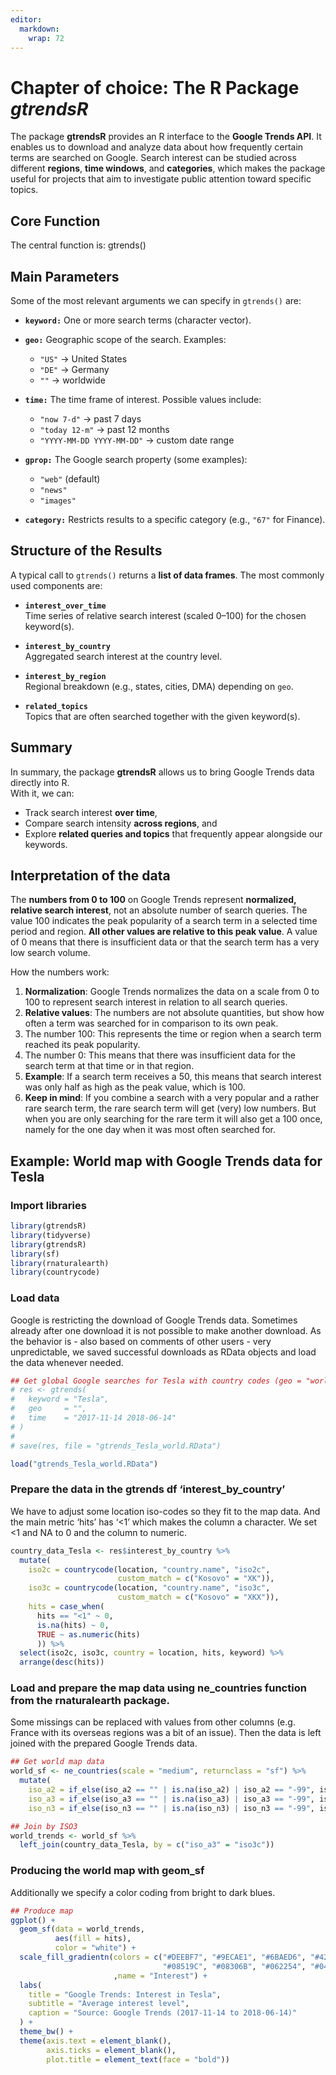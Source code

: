 ```yaml
---
editor: 
  markdown: 
    wrap: 72
---
```


# Chapter of choice: The R Package *gtrendsR*

The package **gtrendsR** provides an R interface to the **Google Trends
API**. It enables us to download and analyze data about how frequently
certain terms are searched on Google. Search interest can be studied
across different **regions**, **time windows**, and **categories**,
which makes the package useful for projects that aim to investigate
public attention toward specific topics.

## Core Function

The central function is: gtrends()

## Main Parameters

Some of the most relevant arguments we can specify in `gtrends()` are:

-   **`keyword:`** One or more search terms (character vector).

-   **`geo:`** Geographic scope of the search. Examples:

    -   `"US"` → United States
    -   `"DE"` → Germany
    -   `""` → worldwide

-   **`time:`** The time frame of interest. Possible values include:

    -   `"now 7-d"` → past 7 days
    -   `"today 12-m"` → past 12 months
    -   `"YYYY-MM-DD YYYY-MM-DD"` → custom date range

-   **`gprop:`** The Google search property (some examples):

    -   `"web"` (default)
    -   `"news"`
    -   `"images"`

-   **`category:`** Restricts results to a specific category (e.g.,
    `"67"` for Finance).

## Structure of the Results

A typical call to `gtrends()` returns a **list of data frames**. The
most commonly used components are:

-   **`interest_over_time`**\
    Time series of relative search interest (scaled 0–100) for the
    chosen keyword(s).

-   **`interest_by_country`**\
    Aggregated search interest at the country level.

-   **`interest_by_region`**\
    Regional breakdown (e.g., states, cities, DMA) depending on `geo`.

-   **`related_topics`**\
    Topics that are often searched together with the given keyword(s).

## Summary

In summary, the package **gtrendsR** allows us to bring Google Trends
data directly into R.\
With it, we can:

-   Track search interest **over time**,
-   Compare search intensity **across regions**, and
-   Explore **related queries and topics** that frequently appear
    alongside our keywords.

## Interpretation of the data

The **numbers from 0 to 100** on Google Trends represent **normalized,
relative search interest**, not an absolute number of search queries.
The value 100 indicates the peak popularity of a search term in a
selected time period and region. **All other values are relative to this
peak value**. A value of 0 means that there is insufficient data or that
the search term has a very low search volume.

How the numbers work:

1.  **Normalization**: Google Trends normalizes the data on a scale from
    0 to 100 to represent search interest in relation to all search
    queries.
2.  **Relative values**: The numbers are not absolute quantities, but
    show how often a term was searched for in comparison to its own
    peak.
3.  The number 100: This represents the time or region when a search
    term reached its peak popularity.
4.  The number 0: This means that there was insufficient data for the
    search term at that time or in that region.
5.  **Example**: If a search term receives a 50, this means that search
    interest was only half as high as the peak value, which is 100.
6.  **Keep in mind**: If you combine a search with a very popular and a
    rather rare search term, the rare search term will get (very) low
    numbers. But when you are only searching for the rare term it will
    also get a 100 once, namely for the one day when it was most often
    searched for.

## Example: World map with Google Trends data for Tesla

### Import libraries

```r

library(gtrendsR)
library(tidyverse)
library(gtrendsR)
library(sf)
library(rnaturalearth)
library(countrycode)

```

### Load data

Google is restricting the download of Google Trends data. Sometimes
already after one download it is not possible to make another download.
As the behavior is - also based on comments of other users - very
unpredictable, we saved successful downloads as RData objects and load
the data whenever needed.

```r

## Get global Google searches for Tesla with country codes (geo = "world")
# res <- gtrends(
#   keyword = "Tesla",
#   geo     = "",
#   time    = "2017-11-14 2018-06-14"
# )
# 
# save(res, file = "gtrends_Tesla_world.RData")

load("gtrends_Tesla_world.RData")

```

### Prepare the data in the gtrends df 'interest_by_country'

We have to adjust some location iso-codes so they fit to the map data.
And the main metric 'hits' has '\<1' which makes the column a character.
We set \<1 and NA to 0 and the column to numeric.

```r

country_data_Tesla <- res$interest_by_country %>%
  mutate(
    iso2c = countrycode(location, "country.name", "iso2c",
                        custom_match = c("Kosovo" = "XK")),
    iso3c = countrycode(location, "country.name", "iso3c",
                        custom_match = c("Kosovo" = "XKX")),
    hits = case_when(
      hits == "<1" ~ 0,
      is.na(hits) ~ 0,
      TRUE ~ as.numeric(hits)
      )) %>%
  select(iso2c, iso3c, country = location, hits, keyword) %>%
  arrange(desc(hits))

```

### Load and prepare the map data using ne_countries function from the rnaturalearth package.

Some missings can be replaced with values from other columns (e.g.
France with its overseas regions was a bit of an issue). Then the data
is left joined with the prepared Google Trends data.

```r

## Get world map data
world_sf <- ne_countries(scale = "medium", returnclass = "sf") %>% 
  mutate(
    iso_a2 = if_else(iso_a2 == "" | is.na(iso_a2) | iso_a2 == "-99", iso_a2_eh, iso_a2),
    iso_a3 = if_else(iso_a3 == "" | is.na(iso_a3) | iso_a3 == "-99", iso_a3_eh, iso_a3),
    iso_n3 = if_else(iso_n3 == "" | is.na(iso_n3) | iso_n3 == "-99", iso_n3_eh, iso_n3))

## Join by ISO3
world_trends <- world_sf %>%
  left_join(country_data_Tesla, by = c("iso_a3" = "iso3c"))

```

### Producing the world map with geom_sf

Additionally we specify a color coding from bright to dark blues.

```r

## Produce map
ggplot() +
  geom_sf(data = world_trends, 
          aes(fill = hits), 
          color = "white") +
  scale_fill_gradientn(colors = c("#DEEBF7", "#9ECAE1", "#6BAED6", "#4292C6", "#2171B5",
                                  "#08519C", "#08306B", "#062254", "#041A3C"),
                       ,name = "Interest") +
  labs(
    title = "Google Trends: Interest in Tesla",
    subtitle = "Average interest level",
    caption = "Source: Google Trends (2017-11-14 to 2018-06-14)"
  ) +
  theme_bw() +
  theme(axis.text = element_blank(),
        axis.ticks = element_blank(),
        plot.title = element_text(face = "bold"))

```
